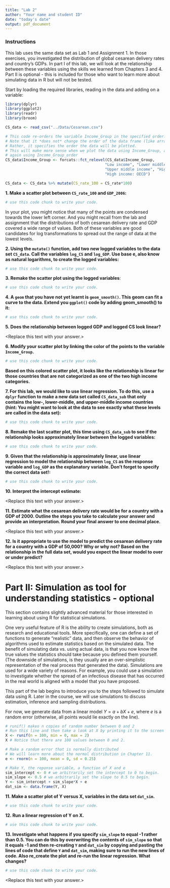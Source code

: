 ```yaml
---
title: "Lab 2"
author: "Your name and student ID"
date: "today's date"
output: pdf_document
---
```


### Instructions

This lab uses the same data set as Lab 1 and Assignment 1. In those exercises, you
investigated the distribution of global cesarean delivery rates and country's 
GDPs. In part I of this lab, we will look at the relationship between these 
variables using the skills we learned from Chapters 3 and 4.
Part II is optional - this is included for those who want to learn more about simulating data in R but will not be tested.

Start by loading the required libraries, reading in the data and adding on a 
variable:

```r
library(dplyr)
library(ggplot2)
library(readr)
library(broom)

CS_data <- read_csv("../Data/Cesarean.csv")

# This code re-orders the variable Income_Group in the specified order.
# Note that it *does not* change the order of the data frame (like arrange() does)
# Rather, it specifies the order the data will be plotted. 
# This will make more sense when we plot the data using Income_Group, and then
# again using Income_Group_order
CS_data$Income_Group <- forcats::fct_relevel(CS_data$Income_Group, 
                                            "Low income", "Lower middle income", 
                                            "Upper middle income", "High income: nonOECD", 
                                            "High income: OECD")

CS_data <- CS_data %>% mutate(CS_rate_100 = CS_rate*100)
```

**1. Make a scatter plot between `CS_rate_100` and `GDP_2006`:**

```r
# use this code chunk to write your code.
```

In your plot, you might notice that many of the points are condensed towards the 
lower left corner. And you might recall from the lab and assignment that the 
distributions of both cesarean delivery rate and GDP covered a wide range of 
values. Both of these variables are good candidates for log transformations to
spread out the range of data at the lowest levels.

**2. Using the `mutate()` function, add two new logged variables to the data set
`CS_data`. Call the variables `log_CS` and `log_GDP`. Use base e, also know as 
natural logarithms, to create the logged variables:**

```r
# use this code chunk to write your code.
```

**3. Remake the scatter plot using the logged variables**:

```r
# use this code chunk to write your code.
```

**4. A `geom` that you have not yet learnt is `geom_smooth()`. This geom can fit 
a curve to the data. Extend you `ggplot()` code by adding geom_smooth() to it:**
```r
# use this code chunk to write your code.
```

**5. Does the relationship between logged GDP and logged CS look linear?**

<Replace this text with your answer.> 

**6. Modify your scatter plot by linking the color of the points to the variable
`Income_Group`.**

```r
# use this code chunk to write your code.
```

**Based on this colored scatter plot, it looks like the relationship is linear 
for those countries that are not categorized as one of the two high income
categories.**

**7. For this lab, we would like to use linear regression. To do this, use a 
`dplyr` function to make a new data set called `CS_data_sub` that only contains
the low-, lower-middle, and upper-middle income countries (hint: You might want
to look at the data to see exactly what these levels are called in the data set):**

```r
# use this code chunk to write your code.
```

**8. Remake the last scatter plot, this time using `CS_data_sub` to see if the 
relationship looks approximately linear between the logged variables:**

```r
# use this code chunk to write your code.
```

**9. Given that the relationship is approximately linear, use linear regression to 
model the relationship between `log_CS` as the response variable and `log_GDP` 
as the explanatory variable. Don't forget to specify the correct data set!:**

```r
# use this code chunk to write your code.
```

**10. Interpret the intercept estimate:**

<Replace this text with your answer.>

**11. Estimate what the cesarean delivery rate would be for a country with a GDP 
of 2000. Outline the steps you take to calculate your answer and provide an 
interpretation. Round your final answer to one decimal place.**

<Replace this text with your answer.>

**12. Is it appropriate to use the model to predict the cesarean delivery rate 
for a country with a GDP of 50,000? Why or why not? Based on the relationship in 
the full data set, would you expect the linear model to over or under predict?**

<Replace this text with your answer.>

\newpage 

# Part II: Simulation as tool for understanding statistics - optional

This section contains slightly advanced material for those interested in 
learning about using R for statistical simulations.

One very useful feature of R is the ability to create simulations, both as
research and educational tools. More specifically, one can define a set of 
functions to generate "realistic" data, and then observe the behavior of 
algorithms used to estimate statistics based on the simulated data. The benefit 
of simulating data vs. using actual data, is that you now know the true values 
the statistics should take because you defined them yourself. (The downside of 
simulations, is they usually are an over-simplistic representation of the real 
process that generated the data). Simulations are used for a wide variety of
reasons. For example, you could use a simulation to investigate whether the spread
of an infectious disease that has occurred in the real world is aligned with a
model that you have proposed. 

This part of the lab begins to introduce you to the steps followed to simulate
data using R. Later in the course, we will use simulations to discuss estimation, 
inference and sampling distributions. 

For now, we generate data from a linear model $Y = a + bX + e$, where $e$ is a 
random error (otherwise, all points would lie exactly on the line).

```r
# runif() makes n copies of random number between 0 and 2
# Run this line and then take a look at X by printing it to the screen
X <- runif(n = 100, min = 0, max = 2)
X # Notice that there are 100 values between 0 and 2. 

# Make a random error that is normally distributed 
# We will learn more about the normal distribution in Chapter 11.
e <- rnorm(n = 100, mean = 0, sd = 0.25)

# Make Y, the reponse variable, a function of X and e
sim_intercept <- 0 # we arbitrarily set the intercept to 0 to begin. 
sim_slope <- 0.5 # we arbitrarily set the slope to 0.5 to begin. 
Y <- sim_intercept + sim_slope*X + e
dat_sim <- data.frame(Y, X)
```

**11. Make a scatter plot of Y versus X, variables in the data set `dat_sim`.**
```r
# use this code chunk to write your code.
```

**12. Run a linear regression of Y on X.**
```r
# use this code chunk to write your code.
```

**13. Investigate what happens if you specify `sim_slope` to equal -1 rather than
0.5. You can do this by overwriting the contents of `sim_slope` so that it equals 
-1 and then re-creating `Y` and `dat_sim` by copying and pasting the lines of 
code that define `Y` and `dat_sim`, making sure to run the new lines of code.
Also re_create the plot and re-run the linear regression. What changes?**

```r
# use this code chunk to write your code.
```

<Replace this text with your answer.>

